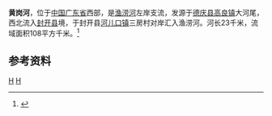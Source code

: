 {{Otheruses|黄岗河|other=同名或類似名的其它條目描述}}
{{Infobox River
  | river_name      =黄岗河
  | image_name      = 
  | image_size      = 
  | caption         = 
  | origin          = [[广东省|广东省]][[德庆县|德庆县]][[高良镇|高良镇]]大河尾
  | mouth           = 广东省[[封开县|封开县]][[河儿口镇|河儿口镇]]三房[[渔涝河|渔涝河]]{{coord|23|30|17|N|111|47|38|E}}
  | basin_countries = 
  | length          = 23 km
  | elevation       = 
  | mouth_elevation = 
  | discharge       = 
  | watershed       = 108 km<sup>2</sup>
}}
'''黄岗河'''，位于[[中国|中国]][[广东省|广东省]]西部，是[[渔涝河|渔涝河]]左岸支流，发源于[[德庆县|德庆县]][[高良镇|高良镇]]大河尾，西北流入[[封开县|封开县]]境，于封开县[[河儿口镇|河儿口镇]]三房村对岸汇入渔涝河。河长23千米，流域面积108平方千米。<ref name="中国河湖大典">{{cite book zh |author=《[[中国河湖大典|中国河湖大典]]》编纂委员会 |title=《中国河湖大典·珠江卷》 |format=M|edition=1 |location=北京 |publisher=中国水利水电出版社 |date=2013年1月 |pages=208页 |id= ISBN 978-7-5170-0561-2}}</ref>

==参考资料==
{{reflist}}

[[Category:賀江水系|H]]
[[Category:广东河流|H]]